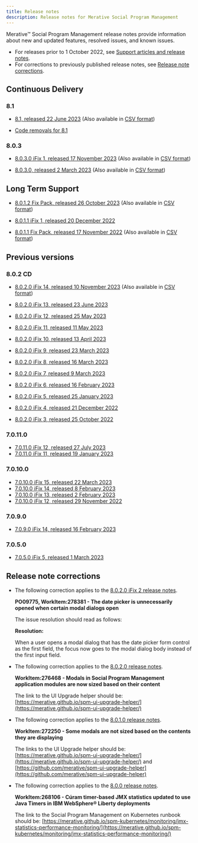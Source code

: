 ```yaml
---
title: Release notes
description: Release notes for Merative Social Program Management
---
```


Merative™ Social Program Management release notes provide information about new and updated features, resolved issues, and known issues.

- For releases prior to 1 October 2022, see [Support articles and release notes](https://www.merative.com/support/spm/support-articles).
- For corrections to previously published release notes, see [Release note corrections](#release-note-corrections).

## Continuous Delivery

### 8.1

<!--- [8.1 iFix 1, released 29 September 2023](/pdf/releasenotes/spm8100iFix1.pdf)
-->
- [8.1, released 22 June 2023](/pdf/releasenotes/spm8100.pdf) (Also available in [CSV format](/csv/ReleaseNotes_8.1.0.0.csv))

- [Code removals for 8.1](/pdf/releasenotes/SPM_CodeRemovals_810.pdf)

### 8.0.3


- [8.0.3.0 iFix 1, released 17 November 2023](/pdf/releasenotes/curam8030iFix1.pdf) (Also available in [CSV format](/csv/ReleaseNotes_8.0.3.0_iFix1.csv))

- [8.0.3.0, released 2 March 2023](/pdf/releasenotes/spm8030.pdf) (Also available in [CSV format](/csv/ReleaseNotes_8.0.3.0.csv))

## Long Term Support

- [8.0.1.2 Fix Pack, released 26 October 2023](/pdf/releasenotes/curam8012.pdf) (Also available in [CSV format](/csv/ReleaseNotes_8.0.1.2.csv))

- [8.0.1.1 iFix 1, released 20 December 2022](/pdf/releasenotes/spm8011iFix1.pdf)

- [8.0.1.1 Fix Pack, released 17 November 2022](/pdf/releasenotes/spm8011.pdf) (Also available in [CSV format](/csv/ReleaseNotes_8.0.1.1.csv))

<!--- [8.0.1.1 iFix 1, Released 20 December 2022 (HTML-TEST)](/8011_iFix1.html)-->

## Previous versions

### 8.0.2 CD


- [8.0.2.0 iFix 14, released 10 November 2023](/pdf/releasenotes/curam8020iFix14.pdf) (Also available in [CSV format](/csv/ReleaseNotes_8.0.2.0_iFix14.csv))

- [8.0.2.0 iFix 13, released 23 June 2023](/pdf/releasenotes/spm8020iFix13.pdf)

- [8.0.2.0 iFix 12, released 25 May 2023](/pdf/releasenotes/spm8020iFix12.pdf)

- [8.0.2.0 iFix 11, released 11 May 2023](/pdf/releasenotes/spm8020iFix11.pdf)

- [8.0.2.0 iFix 10, released 13 April 2023](/pdf/releasenotes/spm8020iFix10.pdf)

- [8.0.2.0 iFix 9, released 23 March 2023](/pdf/releasenotes/spm8020iFix9.pdf)

- [8.0.2.0 iFix 8, released 16 March 2023](/pdf/releasenotes/spm8020iFix8.pdf)

- [8.0.2.0 iFix 7, released 9 March 2023](/pdf/releasenotes/spm8020iFix7.pdf)

- [8.0.2.0 iFix 6, released 16 February 2023](/pdf/releasenotes/spm8020iFix6.pdf)

- [8.0.2.0 iFix 5, released 25 January 2023](/pdf/releasenotes/spm8020iFix5.pdf)

- [8.0.2.0 iFix 4, released 21 December 2022](/pdf/releasenotes/spm8020iFix4.pdf)

- [8.0.2.0 iFix 3, released 25 October 2022](/pdf/releasenotes/spm8020ifix3.pdf)

### 7.0.11.0

- [7.0.11.0 iFix 12, released 27 July 2023](/pdf/releasenotes/spm70110ifix12.pdf)
- [7.0.11.0 iFix 11, released 19 January 2023](/pdf/releasenotes/spm70110ifix11.pdf)


### 7.0.10.0

- [7.0.10.0 iFix 15, released 22 March 2023](/pdf/releasenotes/spm70100ifix15.pdf)
- [7.0.10.0 iFix 14, released 8 February 2023](/pdf/releasenotes/spm70100ifix14.pdf)
- [7.0.10.0 iFix 13, released 2 February 2023](/pdf/releasenotes/spm70100ifix13.pdf)
- [7.0.10.0 iFix 12, released 29 November 2022](/pdf/releasenotes/spm70100ifix12.pdf)

### 7.0.9.0

- [7.0.9.0 iFix 14, released 16 February 2023](/pdf/releasenotes/spm7090ifix14.pdf)

### 7.0.5.0

- [7.0.5.0 iFix 5, released 1 March 2023](/pdf/releasenotes/spm7050ifix5.pdf)

## Release note corrections

- The following correction applies to the [8.0.2.0 iFix 2 release notes](https://www.ibm.com/support/pages/node/6614713).

  **PO09775, WorkItem:278381 - The date picker is unnecessarily opened when certain modal dialogs open**

  The issue resolution should read as follows:

    **Resolution:**

    When a user opens a modal dialog that has the date picker form control as the first field, the focus now goes to the modal dialog body instead of the first input field.

- The following correction applies to the [8.0.2.0 release notes](https://www.ibm.com/support/pages/node/6583491).

  **WorkItem:276468 - Modals in Social Program Management application modules are now sized based on their content**

  The link to the UI Upgrade helper should be: [https://merative.github.io/spm-ui-upgrade-helper/](https://merative.github.io/spm-ui-upgrade-helper/)

- The following correction applies to the [8.0.1.0 release notes](https://www.ibm.com/support/pages/node/6516652).

  **WorkItem:272250 - Some modals are not sized based on the contents they are displaying**

  The links to the UI Upgrade helper should be: [https://merative.github.io/spm-ui-upgrade-helper/](https://merative.github.io/spm-ui-upgrade-helper/) and [https://github.com/merative/spm-ui-upgrade-helper](https://github.com/merative/spm-ui-upgrade-helper)
  
- The following correction applies to the [8.0.0 release notes](https://www.ibm.com/support/pages/node/6471277).

  **WorkItem:268106 - Cúram timer-based JMX statistics updated to use Java Timers in IBM WebSphere® Liberty deployments**

  The link to the Social Program Management on Kubernetes runbook should be: [https://merative.github.io/spm-kubernetes/monitoring/jmx-statistics-performance-monitoring/](https://merative.github.io/spm-kubernetes/monitoring/jmx-statistics-performance-monitoring/)

<!--<Row className="resource-card-group">

<Column colMd={4} colLg={4} noGutterSm>
<ResourceCard
    title="8.0.2.0 iFix3"
    subTitle="Release"
    actionIcon="arrowRight"
    href="/spm/release-notes/releases/8010">

</ResourceCard>
</Column>
</Row>-->
